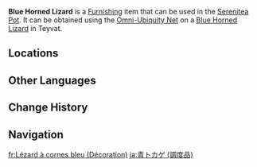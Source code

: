 {{About|the furnishing|the wildlife|Blue Horned Lizard}}
{{Furnishing Infobox
|id             = 369132
|title          = Blue Horned Lizard
|image          = Item Blue Horned Lizard (Furnishing).png
|category       = Animal
|subcategory    = Outdoor Creature
|quality        = 3
|adeptal_energy = 100
|load           = 350
|reduced_load   = 350
|description    = A small lizard with horns on its head that can often be found in shadowy bushes.<br>These lizards have beautiful blue scales and will break their tails off to escape when caught.<br>Lizard tails have special medicinal properties when dried and ground down into a powder. Some crazy alchemists have even found a way to process them into catalysts for explosions.<br>Once they are separated from the body, these tails will lose their vitality and curl up. They will, for reasons unknown, also turn bright green.<br>The lizards' severed tails grow back faster in the Realm Within thanks to the hospitable conditions within the Serenitea Pot.
|source1        = Omni-Ubiquity Net
}}
'''Blue Horned Lizard''' is a [[Furnishing]] item that can be used in the [[Serenitea Pot]]. It can be obtained using the [[Omni-Ubiquity Net]] on a [[Blue Horned Lizard]] in Teyvat.

==Locations==
{{Transclude|Blue Horned Lizard|Locations}}

==Other Languages==
{{Other Languages
|Transclude=Blue Horned Lizard
}}

==Change History==
{{Change History|2.3}}

==Navigation==
{{Furnishing Navbox/Living|Animal}}

[[fr:Lézard à cornes bleu (Décoration)]]
[[ja:青トカゲ (調度品)]]